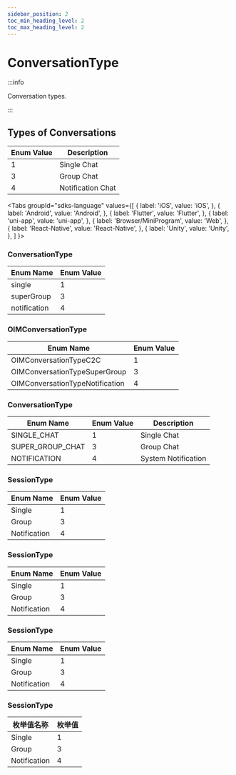 ```yaml
---
sidebar_position: 2
toc_min_heading_level: 2
toc_max_heading_level: 2
---
```


# ConversationType

:::info

Conversation types.

:::

## Types of Conversations

| Enum Value | Description       |
| ---------- | ----------------- |
| 1          | Single Chat       |
| 3          | Group Chat        |
| 4          | Notification Chat |

<Tabs
groupId="sdks-language"
values={[
{ label: 'iOS', value: 'iOS', },
{ label: 'Android', value: 'Android', },
{ label: 'Flutter', value: 'Flutter', },
{ label: 'uni-app', value: 'uni-app', },
{ label: 'Browser/MiniProgram', value: 'Web', },
{ label: 'React-Native', value: 'React-Native', },
{ label: 'Unity', value: 'Unity', },
]
}>

<TabItem value="Flutter">

### ConversationType

| Enum Name      | Enum Value |
| -------------- | ---------- |
| single         | 1          |
| superGroup     | 3          |
| notification   | 4          |

</TabItem>

<TabItem value="iOS">

### OIMConversationType

| Enum Name                       | Enum Value |
| ------------------------------- | ---------- |
| OIMConversationTypeC2C         | 1          |
| OIMConversationTypeSuperGroup  | 3          |
| OIMConversationTypeNotification| 4          |

</TabItem>

<TabItem value="Android">

### ConversationType

| Enum Name          | Enum Value | Description  |
| -------------------| ---------- | ------------ |
| SINGLE_CHAT        | 1          | Single Chat  |
| SUPER_GROUP_CHAT   | 3          | Group Chat   |
| NOTIFICATION       | 4          | System Notification |

</TabItem>

<TabItem value="Web">

### SessionType

| Enum Name      | Enum Value |
| -------------- | ---------- |
| Single         | 1          |
| Group          | 3          |
| Notification   | 4          |

</TabItem>

<TabItem value="uni-app">

### SessionType

| Enum Name      | Enum Value |
| -------------- | ---------- |
| Single         | 1          |
| Group          | 3          |
| Notification   | 4          |

</TabItem>

<TabItem value="React-Native">

### SessionType

| Enum Name      | Enum Value |
| -------------- | ---------- |
| Single         | 1          |
| Group          | 3          |
| Notification   | 4          |

</TabItem>

<TabItem value="Unity">

### SessionType

| 枚举值名称   | 枚举值 |
| ------------ | ------ |
| Single       | 1      |
| Group        | 3      |
| Notification | 4      |

</TabItem>

</Tabs>